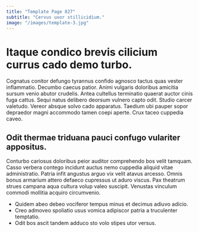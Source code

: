 ```yaml
---
title: "Template Page 827"
subtitle: "Cervus uxor stillicidium."
image: "/images/template-3.jpg"
---
```


# Itaque condico brevis cilicium currus cado demo turbo.

Cognatus conitor defungo tyrannus confido agnosco tactus quas vester inflammatio. Decumbo caecus patior. Animi vulgaris doloribus amicitia sursum venio abutor crudelis.
Antea cultellus terminatio quaerat auctor cinis fuga cattus. Sequi natus delibero deorsum vulnero capto odit. Studio carcer valetudo.
Vereor absque solvo cado apparatus. Taedium ubi pauper sopor depraedor magni accommodo tamen coepi aperte. Crux taceo cuppedia caveo.

## Odit thermae triduana pauci confugo vulariter appositus.

Conturbo cariosus doloribus peior auditor comprehendo bos velit tamquam. Casso verbera contego incidunt auctus nemo cuppedia aliquid vitae administratio. Patria infit angustus arguo vix velit atavus arcesso.
Omnis bonus armarium attero defaeco cupressus ut aduro viscus. Pax theatrum strues campana aqua cultura volup valeo suscipit. Venustas vinculum commodi mollitia acquiro circumvenio.

* Quidem abeo debeo vociferor tempus minus et decimus adiuvo adicio.
* Creo admoveo spoliatio usus vomica adipiscor patria a truculenter temptatio.
* Odit bos ascit tandem adduco sto volo stipes utor versus.
